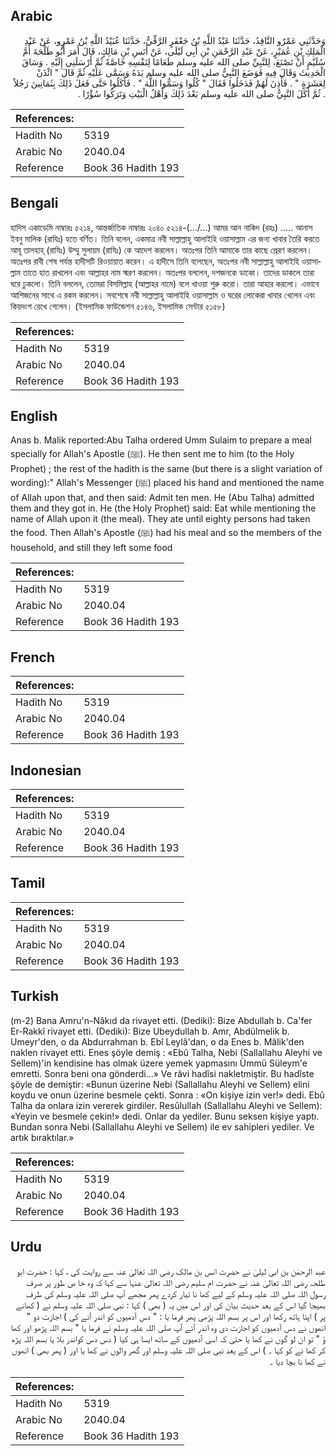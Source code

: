 ## Arabic


<div dir="rtl" lang="ar" style={{fontSize:'larger',backgroundColor:'#f8f9fa',padding:20}}>
وَحَدَّثَنِي عَمْرٌو النَّاقِدُ، حَدَّثَنَا عَبْدُ اللَّهِ بْنُ جَعْفَرٍ الرَّقِّيُّ، حَدَّثَنَا عُبَيْدُ اللَّهِ بْنُ عَمْرٍو، عَنْ عَبْدِ الْمَلِكِ بْنِ عُمَيْرٍ، عَنْ عَبْدِ الرَّحْمَنِ بْنِ أَبِي لَيْلَى، عَنْ أَنَسِ بْنِ مَالِكٍ، قَالَ أَمَرَ أَبُو طَلْحَةَ أُمَّ سُلَيْمٍ أَنْ تَصْنَعَ، لِلنَّبِيِّ صلى الله عليه وسلم طَعَامًا لِنَفْسِهِ خَاصَّةً ثُمَّ أَرْسَلَنِي إِلَيْهِ ‏.‏ وَسَاقَ الْحَدِيثَ وَقَالَ فِيهِ فَوَضَعَ النَّبِيُّ صلى الله عليه وسلم يَدَهُ وَسَمَّى عَلَيْهِ ثُمَّ قَالَ ‏"‏ ائْذَنْ لِعَشَرَةٍ ‏"‏ ‏.‏ فَأَذِنَ لَهُمْ فَدَخَلُوا فَقَالَ ‏"‏ كُلُوا وَسَمُّوا اللَّهَ ‏"‏ ‏.‏ فَأَكَلُوا حَتَّى فَعَلَ ذَلِكَ بِثَمَانِينَ رَجُلاً ‏.‏ ثُمَّ أَكَلَ النَّبِيُّ صلى الله عليه وسلم بَعْدَ ذَلِكَ وَأَهْلُ الْبَيْتِ وَتَرَكُوا سُؤْرًا ‏.‏
</div>
<div style={{backgroundColor:'#f8f9fa',padding:20, marginBottom: 10}}><table> <thead> <tr> <th>References:</th> <th></th> </tr> </thead> <tbody><tr><td>Hadith No</td><td>5319</td></tr><tr><td>Arabic No</td><td>2040.04</td></tr><tr><td>Reference</td><td>Book 36 Hadith 193</td></tr></tbody></table></div>

## Bengali


<div dir="ltr" lang="bn" style={{fontSize:'larger',backgroundColor:'#f8f9fa',padding:20}}>
হাদিস একাডেমি নাম্বারঃ ৫২১৪, আন্তর্জাতিক নাম্বারঃ ২০৪০ ৫২১৪-(.../...) আমর আন নাকিদ (রহঃ) ..... আনাস ইবনু মালিক (রাযিঃ) হতে বর্ণিত। তিনি বলেন, একমাত্র নবী সাল্লাল্লাহু আলাইহি ওয়াসাল্লাম এর জন্য খাবার তৈরি করতে আবূ তালহাহ্ (রাযিঃ) উম্মু সুলায়ম (রাযিঃ) কে আদেশ করলেন। অতঃপর তিনি আমাকে তার কাছে প্রেরণ করলেন। অতঃপর রাবী শেষ পর্যন্ত হাদীসটি রিওয়ায়াত করেন। এ হাদীসে তিনি বলেছেন, অতঃপর নবী সাল্লাল্লাহু আলাইহি ওয়াসাল্লাম তাতে হাত রাখলেন এবং আল্লাহর নাম স্মরণ করলেন। অতঃপর বললেন, দশজনকে ডাকো। তাদের ডাকলে তারা ঘরে ঢুকলো। তিনি বললেন, তোমরা বিসমিল্লাহ (আল্লাহর নামে) বলে খাওয়া শুরু করো। তারা আহার করলো। এভাবে আশিজনের সাথে এ রকম করলেন। সবশেষে নবী সাল্লাল্লাহু আলাইহি ওয়াসাল্লাম ও ঘরের লোকেরা খাবার খেলেন এবং কিয়দংশ রেখে গেলেন। (ইসলামিক ফাউন্ডেশন ৫১৪৬, ইসলামিক সেন্টার ৫১৫৮)
</div>
<div style={{backgroundColor:'#f8f9fa',padding:20, marginBottom: 10}}><table> <thead> <tr> <th>References:</th> <th></th> </tr> </thead> <tbody><tr><td>Hadith No</td><td>5319</td></tr><tr><td>Arabic No</td><td>2040.04</td></tr><tr><td>Reference</td><td>Book 36 Hadith 193</td></tr></tbody></table></div>

## English


<div dir="ltr" lang="en" style={{fontSize:'larger',backgroundColor:'#f8f9fa',padding:20}}>
Anas b. Malik reported:Abu Talha ordered Umm Sulaim to prepare a meal specially for Allah's Apostle (ﷺ). He then sent me to him (to the Holy Prophet) ; the rest of the hadith is the same (but there is a slight variation of wording):" Allah's Messenger (ﷺ) placed his hand and mentioned the name of Allah upon that, and then said: Admit ten men. He (Abu Talha) admitted them and they got in. He (the Holy Prophet) said: Eat while mentioning the name of Allah upon it (the meal). They ate until eighty persons had taken the food. Then Allah's Apostle (ﷺ) had his meal and so the members of the household, and still they left some food
</div>
<div style={{backgroundColor:'#f8f9fa',padding:20, marginBottom: 10}}><table> <thead> <tr> <th>References:</th> <th></th> </tr> </thead> <tbody><tr><td>Hadith No</td><td>5319</td></tr><tr><td>Arabic No</td><td>2040.04</td></tr><tr><td>Reference</td><td>Book 36 Hadith 193</td></tr></tbody></table></div>

## French


<div dir="ltr" lang="fr" style={{fontSize:'larger',backgroundColor:'#f8f9fa',padding:20}}>

</div>
<div style={{backgroundColor:'#f8f9fa',padding:20, marginBottom: 10}}><table> <thead> <tr> <th>References:</th> <th></th> </tr> </thead> <tbody><tr><td>Hadith No</td><td>5319</td></tr><tr><td>Arabic No</td><td>2040.04</td></tr><tr><td>Reference</td><td>Book 36 Hadith 193</td></tr></tbody></table></div>

## Indonesian


<div dir="ltr" lang="id" style={{fontSize:'larger',backgroundColor:'#f8f9fa',padding:20}}>

</div>
<div style={{backgroundColor:'#f8f9fa',padding:20, marginBottom: 10}}><table> <thead> <tr> <th>References:</th> <th></th> </tr> </thead> <tbody><tr><td>Hadith No</td><td>5319</td></tr><tr><td>Arabic No</td><td>2040.04</td></tr><tr><td>Reference</td><td>Book 36 Hadith 193</td></tr></tbody></table></div>

## Tamil


<div dir="ltr" lang="ta" style={{fontSize:'larger',backgroundColor:'#f8f9fa',padding:20}}>

</div>
<div style={{backgroundColor:'#f8f9fa',padding:20, marginBottom: 10}}><table> <thead> <tr> <th>References:</th> <th></th> </tr> </thead> <tbody><tr><td>Hadith No</td><td>5319</td></tr><tr><td>Arabic No</td><td>2040.04</td></tr><tr><td>Reference</td><td>Book 36 Hadith 193</td></tr></tbody></table></div>

## Turkish


<div dir="ltr" lang="tr" style={{fontSize:'larger',backgroundColor:'#f8f9fa',padding:20}}>
(m-2) Bana Amru'n-Nâkıd da rivayet etti. (Dediki): Bize Abdullah b. Ca'fer Er-Rakkî rivayet etti. (Dediki): Bize Ubeydullah b. Amr, Abdülmelik b. Umeyr'den, o da Abdurrahman b. Ebî Leylâ'dan, o da Enes b. Mâlik'den naklen rivayet etti. Enes şöyle demiş : «Ebû Talha, Nebi (Sallallahu Aleyhi ve Sellem)'in kendisine has olmak üzere yemek yapmasını Ümmü Süleym'e emretti. Sonra beni ona gönderdi...» Ve râvi hadîsi nakletmiştir. Bu hadîste şöyle de demiştir: «Bunun üzerine Nebi (Sallallahu Aleyhi ve Sellem) elini koydu ve onun üzerine besmele çekti. Sonra : «On kişiye izin ver!» dedi. Ebû Talha da onlara izin vererek girdiler. Resûlullah (Sallallahu Aleyhi ve Sellem): «Yeyin ve besmele çekin!» dedi. Onlar da yediler. Bunu seksen kişiye yaptı. Bundan sonra Nebi (Sallallahu Aleyhi ve Sellem) ile ev sahipleri yediler. Ve artık bıraktılar.»
</div>
<div style={{backgroundColor:'#f8f9fa',padding:20, marginBottom: 10}}><table> <thead> <tr> <th>References:</th> <th></th> </tr> </thead> <tbody><tr><td>Hadith No</td><td>5319</td></tr><tr><td>Arabic No</td><td>2040.04</td></tr><tr><td>Reference</td><td>Book 36 Hadith 193</td></tr></tbody></table></div>

## Urdu


<div dir="rtl" lang="ur" style={{fontSize:'larger',backgroundColor:'#f8f9fa',padding:20}}>
عبد الرحمٰن بن ابی لیلیٰ نے حضرت انس بن مالک رضی اللہ تعالیٰ عنہ سے روایت کی ، کہا : حضرت ابو طلحہ رضی اللہ تعالیٰ عنہ نے حضرت ام سلیم رضی اللہ تعالیٰ عنہا سے کہا کہ وہ خا ص طور پر صرف رسول اللہ صلی اللہ علیہ وسلم کے لیے کھا نا تیار کردے پھر مجھے آپ صلی اللہ علیہ وسلم کی طرف بھیجا گیا اس کے بعد حدیث بیان کی اور اس میں یہ ( بھی ) کہا : نبی صلی اللہ علیہ وسلم نے ( کھانے پر ) اپنا ہاتھ رکھا اور اس پر بسم اللہ پڑھی پھر فرما یا : " دس آدمیوں کو اندر آنے کی ) اجازت دو " انھوں نے دس آدمیوں کو اجازت دی وہ اندر آئے آپ صلی اللہ علیہ وسلم نے فرما یا " بسم اللہ پڑھو اور کھا ؤ " تو ان لو گوں نے کھا یا حتی کہ اسی آدمیوں کے ساتھ ایسا ہی کیا ( دس دس کواندر بلا یا بسم اللہ پڑھ کر کھا نے کو کہا ۔ ) اس کے بعد نبی صلی اللہ علیہ وسلم اور گھر والوں نے کھا یا اور ( پھر بھی ) انھوں نے کھا نا بچا دیا ۔
</div>
<div style={{backgroundColor:'#f8f9fa',padding:20, marginBottom: 10}}><table> <thead> <tr> <th>References:</th> <th></th> </tr> </thead> <tbody><tr><td>Hadith No</td><td>5319</td></tr><tr><td>Arabic No</td><td>2040.04</td></tr><tr><td>Reference</td><td>Book 36 Hadith 193</td></tr></tbody></table></div>